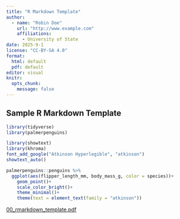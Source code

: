 ```yaml
---
title: "R Markdown Template"
author:
  - name: "Robin Doe"
    url: "http://www.example.com"
    affiliations:
      - University of State
date: 2025-9-1
license: "CC-BY-SA 4.0"
format: 
  html: default
  pdf: default
editor: visual
knitr: 
  opts_chunk: 
    message: false
---
```


## Sample R Markdown Template

```r
library(tidyverse)
library(palmerpenguins)
```

```r
library(showtext)
library(khroma)
font_add_google("Atkinson Hyperlegible", "atkinson")
showtext_auto()
```

```r
palmerpenguins::penguins %>%
  ggplot(aes(flipper_length_mm, body_mass_g, color = species))+
    geom_point()+
    scale_color_bright()+
    theme_minimal()+
    theme(text = element_text(family = "atkinson"))
```

[00_rmarkdown_template.pdf](00_rmarkdown_template.pdf)
